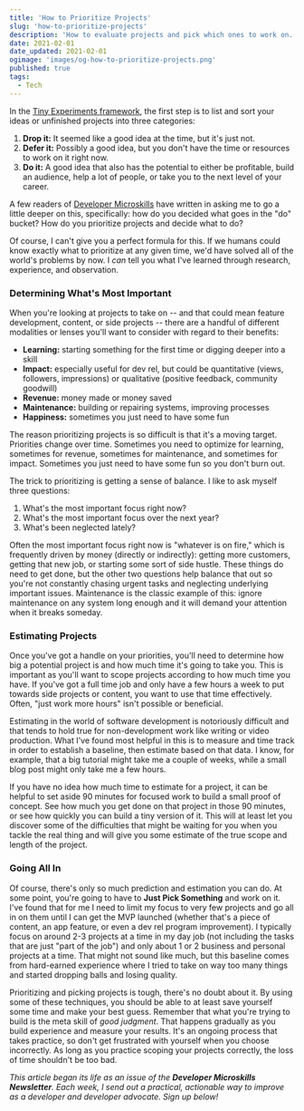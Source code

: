 ```yaml
---
title: 'How to Prioritize Projects'
slug: 'how-to-prioritize-projects'
description: 'How to evaluate projects and pick which ones to work on.'
date: 2021-02-01
date_updated: 2021-02-01
ogimage: 'images/og-how-to-prioritize-projects.png'
published: true
tags:
  - Tech
---
```



<GuideBanner />

In the [Tiny Experiments framework](/how-to-finish-what-you-start), the first step is to list and sort your ideas or unfinished projects into three categories:

1. **Drop it:** It seemed like a good idea at the time, but it's just not.
2. **Defer it:** Possibly a good idea, but you don't have the time or resources to work on it right now.
3. **Do it:** A good idea that also has the potential to either be profitable, build an audience, help a lot of people, or take you to the next level of your career.

A few readers of [Developer Microskills](https://developermicroskills.com) have written in asking me to go a little deeper on this, specifically: how do you decided what goes in the "do" bucket? How do you prioritize projects and decide what to do?

Of course, I can't give you a perfect formula for this. If we humans could know exactly what to prioritize at any given time, we'd have solved all of the world's problems by now. I _can_ tell you what I've learned through research, experience, and observation.

### Determining What's Most Important

When you're looking at projects to take on -- and that could mean feature development, content, or side projects -- there are a handful of different modalities or lenses you'll want to consider with regard to their benefits:

- **Learning:** starting something for the first time or digging deeper into a skill
- **Impact:** especially useful for dev rel, but could be quantitative (views, followers, impressions) or qualitative (positive feedback, community goodwill)
- **Revenue:** money made or money saved
- **Maintenance:** building or repairing systems, improving processes
- **Happiness:** sometimes you just need to have some fun

The reason prioritizing projects is so difficult is that it's a moving target. Priorities change over time. Sometimes you need to optimize for learning, sometimes for revenue, sometimes for maintenance, and sometimes for impact. Sometimes you just need to have some fun so you don't burn out.

The trick to prioritizing is getting a sense of balance. I like to ask myself three questions:

1. What's the most important focus right now?
2. What's the most important focus over the next year?
3. What's been neglected lately?

Often the most important focus right now is "whatever is on fire," which is frequently driven by money (directly or indirectly): getting more customers, getting that new job, or starting some sort of side hustle. These things do need to get done, but the other two questions help balance that out so you're not constantly chasing urgent tasks and neglecting underlying important issues. Maintenance is the classic example of this: ignore maintenance on any system long enough and it will demand your attention when it breaks someday.

### Estimating Projects

Once you've got a handle on your priorities, you'll need to determine how big a potential project is and how much time it's going to take you. This is important as you'll want to scope projects according to how much time you have. If you've got a full time job and only have a few hours a week to put towards side projects or content, you want to use that time effectively. Often, "just work more hours" isn't possible or beneficial.

Estimating in the world of software development is notoriously difficult and that tends to hold true for non-development work like writing or video production. What I've found most helpful in this is to measure and time track in order to establish a baseline, then estimate based on that data. I know, for example, that a big tutorial might take me a couple of weeks, while a small blog post might only take me a few hours.

If you have no idea how much time to estimate for a project, it can be helpful to set aside 90 minutes for focused work to build a small proof of concept. See how much you get done on that project in those 90 minutes, or see how quickly you can build a tiny version of it. This will at least let you discover some of the difficulties that might be waiting for you when you tackle the real thing and will give you some estimate of the true scope and length of the project.

### Going All In

Of course, there's only so much prediction and estimation you can do. At some point, you're going to have to **Just Pick Something** and work on it. I've found that for me I need to limit my focus to very few projects and go all in on them until I can get the MVP launched (whether that's a piece of content, an app feature, or even a dev rel program improvement). I typically focus on around 2-3 projects at a time in my day job (not including the tasks that are just "part of the job") and only about 1 or 2 business and personal projects at a time. That might not sound like much, but this baseline comes from hard-earned experience where I tried to take on way too many things and started dropping balls and losing quality.

Prioritizing and picking projects is tough, there's no doubt about it. By using some of these techniques, you should be able to at least save yourself some time and make your best guess. Remember that what you're trying to build is the meta skill of _good judgment_. That happens gradually as you build experience and measure your results. It's an ongoing process that takes practice, so don't get frustrated with yourself when you choose incorrectly. As long as you practice scoping your projects correctly, the loss of time shouldn't be too bad.

_This article began its life as an issue of the **Developer Microskills Newsletter**. Each week, I send out a practical, actionable way to improve as a developer and developer advocate. Sign up below!_
